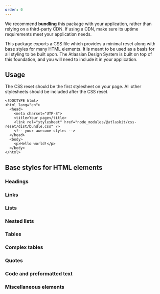 ```yaml
---
order: 0
---
```



<SectionMessage title="Usage in production environments" appearance="warning">
	<p>
		We recommend <b>bundling</b> this package with your application, rather than relying on a
		third-party CDN. If using a CDN, make sure its uptime requirements meet your application needs.
	</p>
</SectionMessage>

This package exports a CSS file which provides a minimal reset along with base styles for many HTML
elements. It is meant to be used as a basis for all styling to be built upon. The Atlassian Design
System is built on top of this foundation, and you will need to include it in your application.

## Usage

The CSS reset should be the first stylesheet on your page. All other stylesheets should be included
after the CSS reset.

```
<!DOCTYPE html>
<html lang="en">
  <head>
    <meta charset="UTF-8">
    <title>Your page</title>
    <link rel="stylesheet" href="node_modules/@atlaskit/css-reset/dist/bundle.css" />
    <!-- your awesome styles -->
  </head>
  <body>
    <p>Hello world!</p>
  </body>
</html>
```

## Base styles for HTML elements

### Headings

<Example Component={CSSResetHeadingExample} packageName="@atlaskit/css-reset" />

### Links

<Example Component={CSSResetLinksExample} packageName="@atlaskit/css-reset" />

### Lists

<Example Component={CSSResetListsExample} packageName="@atlaskit/css-reset" />

### Nested lists

<Example Component={CSSResetNestedListsExample} packageName="@atlaskit/css-reset" />

### Tables

<Example Component={CSSResetSimpleTablesExample} packageName="@atlaskit/css-reset" />

### Complex tables

<Example Component={CSSResetComplexTablesExample} packageName="@atlaskit/css-reset" />

### Quotes

<Example Component={CSSResetQuotesExample} packageName="@atlaskit/css-reset" />

### Code and preformatted text

<Example Component={CSSResetCodeExample} packageName="@atlaskit/css-reset" />

### Miscellaneous elements

<Example Component={CSSResetMiscExample} packageName="@atlaskit/css-reset" />
